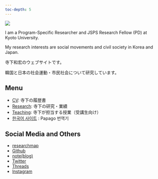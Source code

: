 ```yaml
---
toc-depth: 5
---
```


![](pic/IMG_0614.png){fig-align="center"}

I am a Program-Specific Researcher and JSPS Research Fellow (PD) at Kyoto University.

My research interests are social movements and civil society in Korea and Japan.

寺下和宏のウェブサイトです。

韓国と日本の社会運動・市民社会について研究しています。

::: callout-note
## Menu

-   [CV](cv/index.qmd): 寺下の履歴書
-   [Research](research/index.qmd): 寺下の研究・業績
-   [Teaching](teaching/index.qmd): 寺下が担当する授業（受講生向け）
- [한국어 사이트](https://papago.naver.net/website?source=ja&target=ko&url=https://kazuhiroterashita.com) : Papago 번역기
:::

::: callout-tip
## Social Media and Others

- [researchmap](https://researchmap.jp/kazuhiroterashita)
- [Github](https://github.com/namiterashita)
- [note(blog)](https://note.com/namiterashita)
- [Twitter](https://twitter.com/namiterashita)
- [Threads](https://www.threads.net/@namiterashita)
- [Instagram](https://www.instagram.com/namiterashita/)

:::

<!--

::: callout-important
## Scheduled

- 2024年8月21-23日: 韓国政治学会夏季国際学術大会（\@釜山・東西大学校センタムキャンパス・ラマダアンコール海雲台）
    - 곽선우, 정주현, 조은미, **Kazuhiro Terashita**. "국회의원의 유형과 지리적 프로필에 따른 지리적 대표성: 국회 회의록 발언의 지리적 추정을 이용한 실증분석", 한국정치학회 2024 하계국제학술대회, 부산.\
    (= クァク・ソヌ, チョン・ジュヒョン, チョ・ウンミ, 寺下和宏.「国家議員の類型と地理的プロフィールに応じた地理的代表性：国会会議録発言の地理的推定を用いた実証分析」『韓国政治学会2024夏季国際学術大会』, 釜山)\
    [Reference](http://www.kpsa.or.kr/contents/bbs/bbs_content.html?bbs_cls_cd=002002001&cid=24080715484265&bbs_type=B){.btn .btn-outline-success .btn-sm}

:::

-->